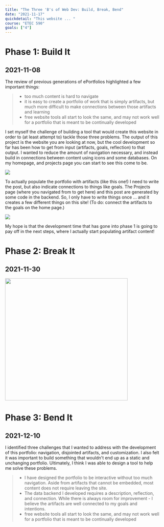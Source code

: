 ```yaml
---
title: "The Three 'B's of Web Dev: Build, Break, Bend"
date: "2021-11-17"
quickdetail: "This website ... "
course: "ETEC 590"
goals: ["4"]
---
```



# Phase 1: Build It
## 2021-11-08

The review of previous generations of ePortfolios highlighted a few important things: 

<blockquote>
<ul class='arrow-list-style'>
    <li>too much content is hard to navigate </li> 
    <li>it is easy to create a portfolio of work that is simply artifacts, but much more difficult to make connections between those artifacts and learning</li>
    <li>free website tools all start to look the same, and may not work well for a portfolio that is meant to be continually developed</li>
</ul>
</blockquote>

I set myself the challenge of building a tool that would create this website in order to (at least attempt to) tackle those three problems. The output of this project is the website you are looking at now, but the cool development so far has been how to get from input (artifacts, goals, reflection) to that output. I wanted to reduce the amount of navigation necessary, and instead build in connections between content using icons and some databases. On my homepage, and projects page you can start to see this come to be. 

<div class="p-8">
    <img src={goalexampleicons}/>
</div>

To actually populate the portfolio with artifacts (like this one!) I need to write the post, but also indicate connections to things like goals. The Projects page (where you navigated from to get here) and this post are generated by some code in the backend. So, I only have to write things once ... and it creates a few different things on this site! (To do: connect the artifacts to the goals on the home page.) 

<div class="p-8">
    <img src={devexample}/>
</div>

My hope is that the development time that has gone into phase 1 is going to pay off in the next steps, where I actually start populating artifact content! 


# Phase 2: Break It
## 2021-11-30


<span> 
<div className="small-container" style={{float: "left"}}>
    <img height="400px" width="400px" src={goalhover}/> 
</div>
</span>






# Phase 3: Bend It
## 2021-12-10

I identified three challenges that I wanted to address with the development of this portfolio: navigation, disjointed artifacts, and customization. I also felt it was important to build something that wouldn't end up as a static and unchanging portfolio. Ultimately, I think I was able to design a tool to help me solve these problems. 

<blockquote>
<ul class='arrow-list-style'>
    <li>I have designed the portfolio to be interactive without too much navigation. Aside from artifacts that cannot be embedded, most content does not require leaving the site.</li> 
    <li>The data backend I developed requires a description, reflection, and connection. While there is always room for improvement - I believe the artifacts are well connected to my goals and intentions.</li>
    <li>free website tools all start to look the same, and may not work well for a portfolio that is meant to be continually developed</li>
</ul>
</blockquote>